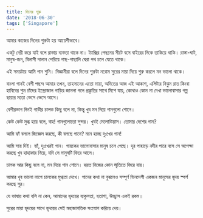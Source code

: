 ```yaml
---
title: দিনের শুরু
date: '2018-06-30'
tags: ['Singapore']
---
```


আমার কাজের দিনের শুরুটা হয় আয়েশীভাবে।

 

একটু দেরী করে যাই বলে রাস্তায় ব্যস্ততা থাকে না। ট্যাক্সির পেছনের সীটে বসে বাইরের দিকে তাকিয়ে থাকি। রাস্তা-ঘাট, মানুষ-জন, বিলাসী দালান পেরিয়ে গাছ-গাছালি ঘেরা পথ চলে যেতে থাকে।

 

এই সময়টায় আমি গান শুনি। বিজ্ঞানীরা বলে দিনের শুরুটা নরোম সুরের মায়া দিয়ে শুরু করলে মন ভালো থাকে।

 

বাংলা গানই বেশী পছন্দ আমার তখন, তাহসানের এতো মায়া, অদিতের আজ এই আকাশ, এলিটার নিঝুম রাত কিংবা হাবিবের শুভ্র চাঁদের ইন্দ্রোজাল গাড়ির জানলা গলে প্রকৃতির সাথে মিশে যায়, কোথাও কোন না দেখা ভালোবাসার গল্প ছায়ার মতো ভেসে ভেসে আসে।

 

বেশীরভাগ দিনই গাড়ীর চালক কিছু বলে না, কিন্তু খুব মন দিয়ে গানগুলো শোনে।

 

কেউ কেউ মুগ্ধ হয়ে বলে, বাহ! গানগুলোতো সুন্দর। খুবই মেলোডিয়াস। তোমার দেশের গান?

 

আমি হ্যাঁ বললে জিজ্ঞেস করছে, কী বলছে গানে? মনে হচ্ছে দুঃখের গান!

 

আমি সায় দিই। হ্যাঁ, দুঃখেরই গান। গায়কের ভালোবাসার মানুষ চলে গেছে। দূর পাহাড়ে নদীর পারে বসে সে অপেক্ষা করছে খুব হাহাকার নিয়ে, যদি সে মানুষটি ফিরে আসে।

 

চালক আর কিছু বলে না, মন দিয়ে গান শোনে। হয়ত নিজের কোন স্মৃতিতে ফিরে যায়।

 

আমার খুব ভালো লাগে চালকের মুগ্ধতা দেখে। গানের কথা না বুঝলেও সম্পূর্ণ ভিনদেশী একজন মানুষের হৃদয় স্পর্শ করছে সুর।

 

যে ভাষায় কথা বলি না কেন, আমাদের হৃদয়ের ব্যকুলতা, হতাশা, উচ্ছ্বাস একই রকম।

 

সুরের মায়া হৃদয়ের সাথে হৃদয়ের সেই মহাজাগতিক সংযোগ করিয়ে দেয়।